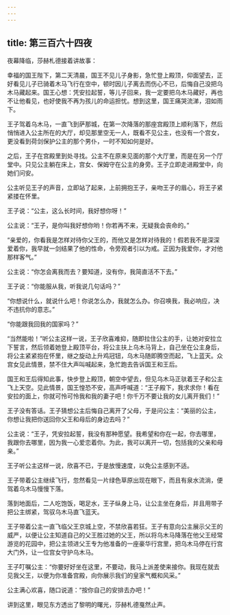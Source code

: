 ```yaml
---
---
---
```

title: 第三百六十四夜
---






夜幕降临，莎赫札德接着讲故事：





幸福的国王陛下，第二天清晨，国王不见儿子身影，急忙登上殿顶，仰面望去，正好看见儿子已骑着木马飞行在空中，顿时因儿子离去而伤心不已，后悔自己没把乌木马藏起来。国王心想：凭安拉起誓，等儿子回来，我一定要把乌木马藏好，再也不让他看见，也好使我不再为孩儿的命运担忧。想到这里，国王痛哭流涕，泪如雨下。

王子驾着乌木马，一直飞到萨那城，在第一次降落的那座宫殿顶上顺利落下，然后悄悄进入公主所在的大厅，却见那里空无一人，既看不见公主，也没有一个宫女，更没看到荷剑保护公主的那个男仆，一时不知如何是好。

之后，王子在宫殿里到处寻找。公主不在原来见面的那个大厅里，而是在另一个厅堂中。只见公主躺在床上，宫女、保姆守在公主的身旁。王子立即走进殿堂中，向她们问安。

公主听见王子的声音，立即站了起来，上前拥抱王子，亲吻王子的眉心，将王子紧紧搂在怀里。

王子说：“公主，这么长时间，我好想你呀！”

公主说：“王子，是你叫我好想你哟！你若再不来，无疑我会丧命的。”

“亲爱的，你看我是怎样对待你父王的，而他又是怎样对待我的！假若我不是深深爱着你，我早就一剑结果了他的性命，令旁观者引以为戒。正因为我爱你，才对他那样客气。”

公主说：“你怎会离我而去？要知道，没有你，我简直活不下去。”

王子说：“你能服从我，听我说几句话吗？”

“你想说什么，就说什么吧！你说怎么办，我就怎么办。你召唤我，我必响应，决不违抗你的意志。”

“你能跟我回我的国家吗？”

“当然能啦！”听公主这样一说，王子欣喜难抑，随即拉住公主的手，让她对安拉立下誓言，然后领着她登上殿顶平台，将公主扶上乌木马背上，自己坐在公主身后，将公主紧紧抱在怀里，继之旋动上升鸡冠钮，乌木马随即腾空而起，飞上蓝天。众宫女见此情景，禁不住大声叫喊起来，急忙跑去告诉国王和王后。

国王和王后得知此事，快步登上殿顶，朝空中望去，但见乌木马正驮着王子和公主飞上天空。见此情景，国王惶恐不安，高声呼喊道：“王子殿下，我求求你！看在安拉的面上，你就可怜可怜我和我的妻子吧！你千万不要让我的女儿离开我们！”

王子没有答话。王子猜想公主后悔自己离开了父母，于是问公主：“美丽的公主，你想让我把你送回你父王和母后的身边去吗？”

公主说：“王子，凭安拉起誓，我没有那种愿望。我希望和你在一起，你去哪里，我跟你去哪里，因为我一心爱恋着你。为此，我可以离开一切，包括我的父亲和母亲。”

王子听公主这样一说，欣喜不已，于是放慢速度，以免公主感到不适。

王子带着公主继续飞行，忽然看见一片绿色草原出现在眼下，而且有泉水流淌，便驾着乌木马慢慢下落。

落到地面后，二人吃饱饭，喝足水，王子纵身上马，让公主坐在身后，并且用带子把公主绑紧，驾驭乌木马直飞蓝天。

王子带着公主一直飞临父王京城上空，不禁欣喜若狂。王子有意向公主展示父王的威严，以便让公主知道自己的父王胜过她的父王，所以将乌木马降落在他父王经常游览的花园中，把公主领进父王专为他准备的一座豪华行宫里，把乌木马停在行宫大门外，让一位宫女守护乌木马。

王子叮嘱公主：“你要好好坐在这里，不要动，我马上派差使来接你。我现在就去见我父王，以便为你准备宫殿，向你展示我们的皇家气概和风采。”

公主满心欢喜，随口说道：“按你自己的安排去办吧！”





讲到这里，眼见东方透出了黎明的曙光，莎赫札德戛然止声。